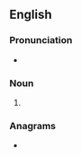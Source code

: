 {{also|Ameer}}
==English==

===Pronunciation===
* {{rhymes|ɪə(ɹ)|lang=en}}

===Noun===
{{en-noun}}

# {{alt form|emir|lang=en}}

===Anagrams===
* {{anagrams|en|a=aeemr|meare|ramee|reame}}